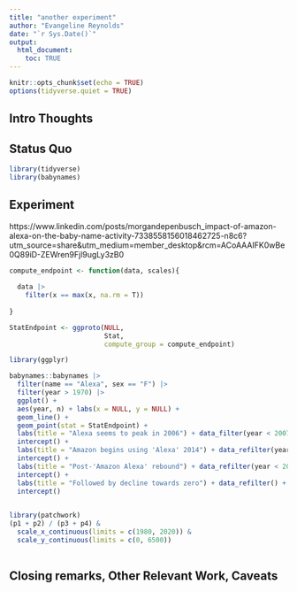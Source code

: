 ```yaml
---
title: "another experiment"
author: "Evangeline Reynolds"
date: "`r Sys.Date()`"
output: 
  html_document:
    toc: TRUE
---
```


```r
knitr::opts_chunk$set(echo = TRUE)
options(tidyverse.quiet = TRUE)
```




## Intro Thoughts


## Status Quo

```r
library(tidyverse)
library(babynames)
```

## Experiment

https://www.linkedin.com/posts/morgandepenbusch_impact-of-amazon-alexa-on-the-baby-name-activity-7338558156018462725-n8c6?utm_source=share&utm_medium=member_desktop&rcm=ACoAAAIFK0wBe0Q89iD-ZEWren9Fjl9ugLy3zB0

```r


compute_endpoint <- function(data, scales){
  
  data |> 
    filter(x == max(x, na.rm = T))
  
}

StatEndpoint <- ggproto(NULL, 
                        Stat,
                        compute_group = compute_endpoint)

library(ggplyr)

babynames::babynames |> 
  filter(name == "Alexa", sex == "F") |>
  filter(year > 1970) |>
  ggplot() + 
  aes(year, n) + labs(x = NULL, y = NULL) +
  geom_line() + 
  geom_point(stat = StatEndpoint) + 
  labs(title = "Alexa seems to peak in 2006") + data_filter(year < 2007) +
  intercept() +
  labs(title = "Amazon begins using 'Alexa' 2014") + data_refilter(year < 2014) + 
  intercept() +
  labs(title = "Post-'Amazon Alexa' rebound") + data_refilter(year < 2016) + 
  intercept() +
  labs(title = "Followed by decline towards zero") + data_refilter() +
  intercept()
    

library(patchwork)
(p1 + p2) / (p3 + p4) &
  scale_x_continuous(limits = c(1980, 2020)) &
  scale_y_continuous(limits = c(0, 6500))
  

```



## Closing remarks, Other Relevant Work, Caveats
